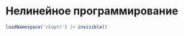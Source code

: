 # Нелинейное программирование {#sec-lab-nonlinear}

```r
loadNamespace('nloptr') |> invisible()
```
